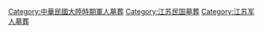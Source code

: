 [[Category:中華民國大陸時期軍人墓葬|Category:中華民國大陸時期軍人墓葬]]
[[Category:江苏民国墓葬|Category:江苏民国墓葬]]
[[Category:江苏军人墓葬|Category:江苏军人墓葬]]